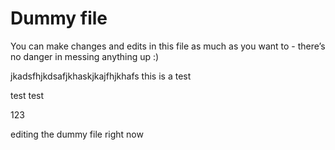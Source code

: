 # Dummy file 

You can make changes and edits in this file as much as you want to - there's no danger in messing anything up :)

jkadsfhjkdsafjkhaskjkajfhjkhafs
this is a test 

test test

123

editing the dummy file right now

